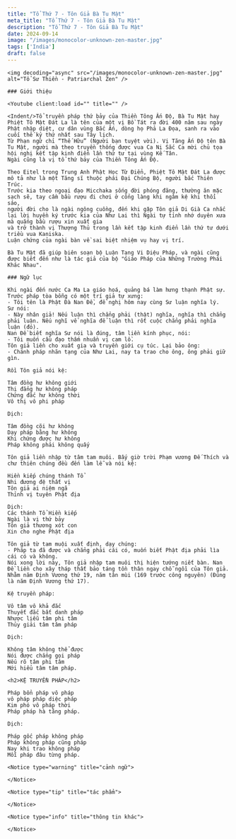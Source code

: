 ```yaml
---
title: "Tổ Thứ 7 - Tôn Giả Bà Tu Mật"
meta_title: "Tổ Thứ 7 - Tôn Giả Bà Tu Mật"
description: "Tổ Thứ 7 - Tôn Giả Bà Tu Mật"
date: 2024-09-14
image: "/images/monocolor-unknown-zen-master.jpg"
tags: ['India']
draft: false
---
```


<div className="grid xl:grid-cols-8 lg:grid-cols-8 md:grid-cols-2 sm:grid-cols-2 xs:grid-cols-1 gap-8 bg-body dark:bg-darkmode-body">

  <div className="lg:col-span-3 md:col-span-1">

    <img decoding="async" src="/images/monocolor-unknown-zen-master.jpg" alt="Tổ Sư Thiền - Patriarchal Zen" />

    ### Giới thiệu

    <Youtube client:load id="" title="" />

    <Indent/>Tổ truyền pháp thứ bảy của Thiền Tông Ấn Độ, Bà Tu Mật hay Phiệt Tô Mật Đát La là tên của một vị Bồ Tát ra đời 400 năm sau ngày Phật nhập diệt, cư dân vùng Bắc Ấn, dòng họ Phả La Đọa, sanh ra vào cuối thế kỷ thứ nhất sau Tây lịch.
    Từ Phạn ngữ chỉ “Thế Hữu” (Người bạn tuyệt vời). Vị Tăng Ấn Độ tên Bà Tu Mật, người mà theo truyền thống được vua Ca Nị Sắc Ca mời chủ tọa hội nghị kết tập kinh điển lần thứ tư tại vùng Kế Tân.
    Ngài cũng là vị tổ thứ bảy của Thiền Tông Ấn Độ.

    Theo Eitel trong Trung Anh Phật Học Từ Điển, Phiệt Tô Mật Đát La được mô tả như là một Tăng sĩ thuộc phái Đại Chúng Bộ, người bắc Thiên Trúc.
    Trước kia theo ngoại đạo Micchaka sống đời phóng đãng, thường ăn mặc sạch sẽ, tay cầm bầu rượu đi chơi ở cổng làng khi ngâm kệ khi thổi sáo,
    người đời cho là ngài ngông cuồng, đến khi gặp Tôn giả Di Già Ca nhắc lại lời huyền ký trước kia của Như Lai thì Ngài tự tỉnh nhớ duyên xưa mà quẳng bầu rượu xin xuất gia
    và trở thành vị Thượng Thủ trong lần kết tập kinh điển lần thứ tư dưới triều vua Kaniska.
    Luận chứng của ngài bàn về sai biệt nhiệm vụ hay vị trí.

    Bà Tu Mật đã giúp biên soạn bộ Luận Tạng Vi Diệu Pháp, và ngài cũng được biết đến như là tác giả của bộ "Giáo Pháp của Những Trường Phái Khác Nhau".

  </div>

  <div className="lg:col-span-5 md:col-span-1">

    ### Ngữ lục

    Khi ngài đến nước Ca Ma La giáo hoá, quảng bá làm hưng thạnh Phật sự. Trước pháp tòa bỗng có một trí giả tự xưng:
    - Tôi tên là Phật Đà Nan Đề, đề nghị hôm nay cùng Sư luận nghĩa lý.
    Sư nói:
    - Này nhân giả! Nếu luận thì chẳng phải (thật) nghĩa, nghĩa thì chẳng phải luận. Nếu nghĩ về nghĩa để luận thì rốt cuộc chẳng phải nghĩa luận (đó).
    Nan Đề biết nghĩa Sư nói là đúng, tâm liền kính phục, nói:
    - Tôi muốn cầu đạo thấm nhuần vị cam lồ.
    Tôn giả liền cho xuất gia và truyền giới cụ túc. Lại bảo ông:
    - Chánh pháp nhãn tạng của Như Lai, nay ta trao cho ông, ông phải giữ gìn.

    Rồi Tôn giả nói kệ:

    Tâm đồng hư không giới
    Thị đẳng hư không pháp
    Chứng đắc hư không thời
    Vô thị vô phi pháp

    Dịch:

    Tâm đồng cõi hư không
    Dạy pháp bằng hư không
    Khi chứng được hư không
    Pháp không phải không quấy

    Tôn giả liền nhập từ tâm tam muôi. Bấy giờ trời Phạm vương Đế Thích và chư thiên chúng đều đến làm lễ và nói kệ:

    Hiền kiếp chúng thánh Tổ
    Nhi đương đệ thất vị
    Tôn giả ai niệm ngã
    Thỉnh vị tuyên Phật địa

    Dịch:
    Các thánh Tổ Hiền kiếp
    Ngài là vị thứ bảy
    Tôn giả thương xót con
    Xin cho nghe Phật địa

    Tôn giả từ tam muội xuất định, dạy chúng:
    - Pháp ta đã được và chẳng phải cái có, muốn biết Phật địa phải lìa cái có và không.
    Nói xong lời này, Tôn giả nhập tam muôi thị hiện tướng niết bàn. Nan Đề liền cho xây tháp thất bảo táng tồn thân ngay chỗ ngồi của Tôn giả.
    Nhằm năm Định Vương thứ 19, năm tân mùi (169 trước công nguyên) (Đúng là năm Định Vương thứ 17).

    Kệ truyền pháp:

    Vô tâm vô khả đắc
    Thuyết đắc bất danh pháp
    Nhược liễu tâm phi tâm
    Thủy giải tâm tâm pháp

    Dịch:

    Không tâm không thể được
    Nói được chẳng gọi pháp
    Nếu rõ tâm phi tâm
    Mới hiểu tâm tâm pháp.

    <h2>KỆ TRUYỀN PHÁP</h2>

    Pháp bổn pháp vô pháp
    vô pháp pháp diệc pháp
    Kim phó vô pháp thời
    Pháp pháp hà tằng pháp.

    Dịch:

    Pháp gốc pháp không pháp
    Pháp không pháp cũng pháp
    Nay khi trao không pháp
    Mỗi pháp đâu từng pháp.

    <Notice type="warning" title="cảnh ngữ">

    </Notice>

    <Notice type="tip" title="tác phẩm">

    </Notice>

    <Notice type="info" title="thông tin khác">

    </Notice>

  </div>
</div>
